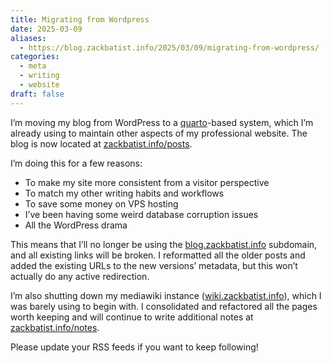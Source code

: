 ```yaml
---
title: Migrating from Wordpress
date: 2025-03-09
aliases:
  - https://blog.zackbatist.info/2025/03/09/migrating-from-wordpress/
categories:
  - meta
  - writing
  - website
draft: false
---
```


I'm moving my blog from WordPress to a [quarto](https://quarto.org/)-based system, which I'm already using to maintain other aspects of my professional website. The blog is now located at [zackbatist.info/posts](https://zackbatist.info/posts).

I'm doing this for a few reasons:

- To make my site more consistent from a visitor perspective
- To match my other writing habits and workflows
- To save some money on VPS hosting
- I've been having some weird database corruption issues
- All the WordPress drama

This means that I'll no longer be using the [blog.zackbatist.info](https://blog.zackbatist.info) subdomain, and all existing links will be broken. I reformatted all the older posts and added the existing URLs to the new versions' metadata, but this won't actually do any active redirection.

I'm also shutting down my mediawiki instance ([wiki.zackbatist.info](https://wiki.zackbatist.info)), which I was barely using to begin with. I consolidated and refactored all the pages worth keeping and will continue to write additional notes at [zackbatist.info/notes](https://zackbatist.info/notes).

Please update your RSS feeds if you want to keep following!
